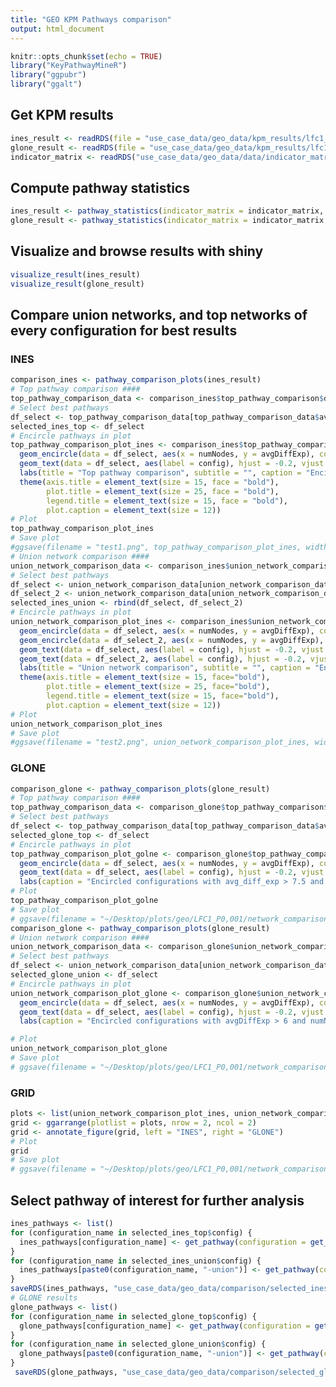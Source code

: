 ```yaml
---
title: "GEO KPM Pathways comparison"
output: html_document
---
```


```r
knitr::opts_chunk$set(echo = TRUE)
library("KeyPathwayMineR")
library("ggpubr")
library("ggalt")
```

## Get KPM results
```r
ines_result <- readRDS(file = "use_case_data/geo_data/kpm_results/lfc1_p0,001/INES/innes_greedy_results_sars_cov_2_lfc1_p0001.rds")
glone_result <- readRDS(file = "use_case_data/geo_data/kpm_results/lfc1_p0,001/GLONE/glone_greedy_results_sars_cov_2_lfc1_p0001.rds")
indicator_matrix <- readRDS("use_case_data/geo_data/data/indicator_matrix_lfc1_p0,001.rds")
```

## Compute pathway statistics
```r
ines_result <- pathway_statistics(indicator_matrix = indicator_matrix, result = ines_result)
glone_result <- pathway_statistics(indicator_matrix = indicator_matrix, result = glone_result)
```

## Visualize and browse results with shiny
```r
visualize_result(ines_result)
visualize_result(glone_result)
```

## Compare union networks, and top networks of every configuration for best results
### INES
```r
comparison_ines <- pathway_comparison_plots(ines_result)
# Top pathway comparison ####
top_pathway_comparison_data <- comparison_ines$top_pathway_comparison$data
# Select best pathways
df_select <- top_pathway_comparison_data[top_pathway_comparison_data$avgDiffExp > 8 & top_pathway_comparison_data$numNodes > 5, ]
selected_ines_top <- df_select
# Encircle pathways in plot
top_pathway_comparison_plot_ines <- comparison_ines$top_pathway_comparison$plot +
  geom_encircle(data = df_select, aes(x = numNodes, y = avgDiffExp), color = "red", spread = 0.001) +
  geom_text(data = df_select, aes(label = config), hjust = -0.2, vjust = 0) +
  labs(title = "Top pathway comparison", subtitle = "", caption = "Encircled configurations with avg_diff_exp > 8 and num_nodes > 5") + 
  theme(axis.title = element_text(size = 15, face = "bold"),
        plot.title = element_text(size = 25, face = "bold"),
        legend.title = element_text(size = 15, face = "bold"),
        plot.caption = element_text(size = 12))
# Plot
top_pathway_comparison_plot_ines
# Save plot
#ggsave(filename = "test1.png", top_pathway_comparison_plot_ines, width = 14, height = 9)
# Union network comparison ####
union_network_comparison_data <- comparison_ines$union_network_comparison$data
# Select best pathways
df_select <- union_network_comparison_data[union_network_comparison_data$avgDiffExp > 6 & union_network_comparison_data$numNodes > 6, ]
df_select_2 <- union_network_comparison_data[union_network_comparison_data$avgDiffExp > 5 & union_network_comparison_data$numNodes > 40, ]
selected_ines_union <- rbind(df_select, df_select_2)
# Encircle pathways in plot
union_network_comparison_plot_ines <- comparison_ines$union_network_comparison$plot +
  geom_encircle(data = df_select, aes(x = numNodes, y = avgDiffExp), color = "red", spread = 0.001) +
  geom_encircle(data = df_select_2, aes(x = numNodes, y = avgDiffExp), color = "red", spread = 0.001) +
  geom_text(data = df_select, aes(label = config), hjust = -0.2, vjust = 0) +
  geom_text(data = df_select_2, aes(label = config), hjust = -0.2, vjust = 0) +
  labs(title = "Union network comparison", subtitle = "", caption = "Encircled configurations with avgDiffExp > 6 and numNodes > 6, and avgDiffExp > 6 and numNodes > 40")+
  theme(axis.title = element_text(size = 15, face="bold"),
        plot.title = element_text(size = 25, face="bold"),
        legend.title = element_text(size = 15, face="bold"),
        plot.caption = element_text(size = 12))
# Plot
union_network_comparison_plot_ines
# Save plot
#ggsave(filename = "test2.png", union_network_comparison_plot_ines, width = 14, height = 9)
```
### GLONE
```r
comparison_glone <- pathway_comparison_plots(glone_result)
# Top pathway comparison ####
top_pathway_comparison_data <- comparison_glone$top_pathway_comparison$data
# Select best pathways
df_select <- top_pathway_comparison_data[top_pathway_comparison_data$avgDiffExp > 7.5 & top_pathway_comparison_data$numNodes > 10, ]
selected_glone_top <- df_select
# Encircle pathways in plot
top_pathway_comparison_plot_golne <- comparison_glone$top_pathway_comparison$plot +
  geom_encircle(data = df_select, aes(x = numNodes, y = avgDiffExp), color = "red", spread = 0.001) +
  geom_text(data = df_select, aes(label = config), hjust = -0.2, vjust = 0) +
  labs(caption = "Encircled configurations with avg_diff_exp > 7.5 and num_nodes > 10")
# Plot
top_pathway_comparison_plot_golne
# Save plot
# ggsave(filename = "~/Desktop/plots/geo/LFC1_P0,001/network_comparison/top_pathway_comparison_glone.png", top_pathway_comparison_plot_golne, width = 14, height = 8)
comparison_glone <- pathway_comparison_plots(glone_result)
# Union network comparison ####
union_network_comparison_data <- comparison_glone$union_network_comparison$data
# Select best pathways
df_select <- union_network_comparison_data[union_network_comparison_data$avgDiffExp > 6 & union_network_comparison_data$numNodes > 30, ]
selected_glone_union <- df_select
# Encircle pathways in plot
union_network_comparison_plot_glone <- comparison_glone$union_network_comparison$plot +
  geom_encircle(data = df_select, aes(x = numNodes, y = avgDiffExp), color = "red", spread = 0.001) +
  geom_text(data = df_select, aes(label = config), hjust = -0.2, vjust = 0) +
  labs(caption = "Encircled configurations with avgDiffExp > 6 and numNodes > 30")

# Plot
union_network_comparison_plot_glone
# Save plot
# ggsave(filename = "~/Desktop/plots/geo/LFC1_P0,001/network_comparison/union_network_comparison_glone.png", union_network_comparison_plot_glone, width = 14, height = 8)
```

### GRID
```r
plots <- list(union_network_comparison_plot_ines, union_network_comparison_plot_glone, top_pathway_comparison_plot_ines, top_pathway_comparison_plot_golne)
grid <- ggarrange(plotlist = plots, nrow = 2, ncol = 2)
grid <- annotate_figure(grid, left = "INES", right = "GLONE")
# Plot
grid
# Save plot
# ggsave(filename = "~/Desktop/plots/geo/LFC1_P0,001/network_comparison/grid.png", grid, width = 25, height = 12)
```

## Select pathway of interest for further analysis
```r
ines_pathways <- list()
for (configuration_name in selected_ines_top$config) {
  ines_pathways[configuration_name] <- get_pathway(configuration = get_configuration(ines_result, configuration_name), pathway_name = "Pathway-1")
}
for (configuration_name in selected_ines_union$config) {
  ines_pathways[paste0(configuration_name, "-union")] <- get_pathway(configuration = get_configuration(ines_result, configuration_name), union = TRUE)
}
saveRDS(ines_pathways, "use_case_data/geo_data/comparison/selected_ines_pathways.rds")
# GLONE results
glone_pathways <- list()
for (configuration_name in selected_glone_top$config) {
  glone_pathways[configuration_name] <- get_pathway(configuration = get_configuration(glone_result, configuration_name), pathway_name = "Pathway-1")
}
for (configuration_name in selected_glone_union$config) {
  glone_pathways[paste0(configuration_name, "-union")] <- get_pathway(configuration = get_configuration(glone_result, configuration_name), union = TRUE)
}
 saveRDS(glone_pathways, "use_case_data/geo_data/comparison/selected_glone_pathways.rds")
```
